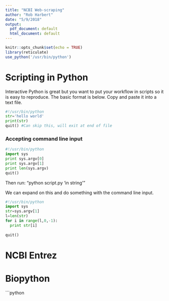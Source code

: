 ```yaml
---
title: "NCBI Web-scraping"
author: "Rob Harbert"
date: "5/9/2018"
output:
  pdf_document: default
  html_document: default
---
```


```r
knitr::opts_chunk$set(echo = TRUE)
library(reticulate)
use_python('/usr/bin/python')
```

# Scripting in Python

Interactive Python is great but you want to put your workflow in scripts so it is easy to reproduce. The basic format is below. Copy and paste it into a text file.

```python
#!/usr/bin/python
str='hello world'
print(str)
quit() #Can skip this, will exit at end of file
```

### Accepting command line input

```python
#!/usr/bin/python
import sys
print sys.argv[0]
print sys.argv[1]
print len(sys.argv)
quit() 
```

Then run: "python script.py 'in string'"

We can expand on this and do something with the command line input.

```python
#!/usr/bin/python
import sys
str=sys.argv[1]
l=len(str)
for i in range(l,0,-1):
  print str[i]
  
quit() 
```


# NCBI Entrez



# Biopython

```python